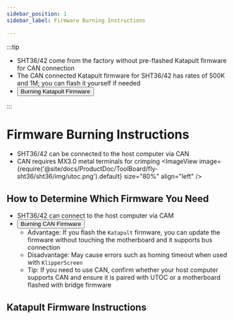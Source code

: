 ```yaml
---
sidebar_position: 1
sidebar_label: Firmware Burning Instructions

---
```





:::tip

* SHT36/42 come from the factory without pre-flashed Katapult firmware for CAN connection
* The CAN connected Katapult firmware for SHT36/42 has rates of 500K and 1M; you can flash it yourself if needed
* <Button variant="contained" disableElevation href="./bl">Burning Katapult Firmware</Button>

:::

# Firmware Burning Instructions

* SHT36/42 can be connected to the host computer via CAN
* CAN requires MX3.0 metal terminals for crimping
    <ImageView image={require('@site/docs/ProductDoc/ToolBoard/fly-sht36/sht36/img/utoc.png').default} size="80%" align="left" />

## How to Determine Which Firmware You Need

* SHT36/42 can connect to the host computer via CAM
* <Button variant="contained" disableElevation href="./can">Burning CAN Firmware</Button>
    * Advantage: If you flash the `Katapult` firmware, you can update the firmware without touching the motherboard and it supports bus connection
    * Disadvantage: May cause errors such as homing timeout when used with `KlipperScreen`
    * Tip: If you need to use CAN, confirm whether your host computer supports CAN and ensure it is paired with UTOC or a motherboard flashed with bridge firmware

## Katapult Firmware Instructions

<CANBOOT />